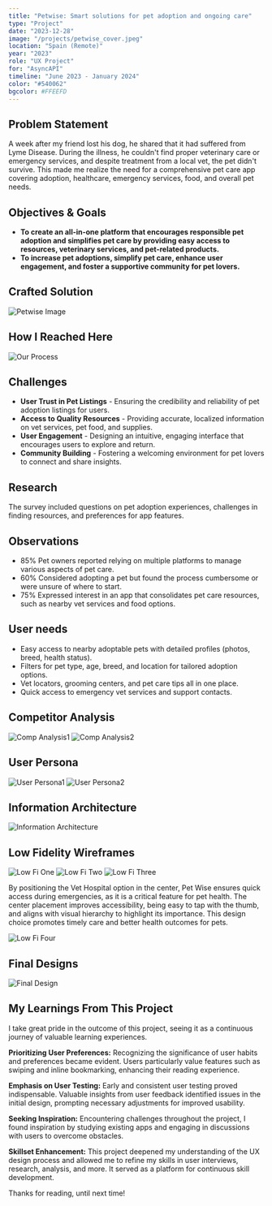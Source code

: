 ```yaml
---
title: "Petwise: Smart solutions for pet adoption and ongoing care"
type: "Project"
date: "2023-12-28"
image: "/projects/petwise_cover.jpeg"
location: "Spain (Remote)"
year: "2023"
role: "UX Project"
for: "AsyncAPI"
timeline: "June 2023 - January 2024"
color: "#540062"
bgcolor: #FFEEFD
---
```


## Problem Statement

A week after my friend lost his dog, he shared that it had suffered from Lyme Disease. During the illness, he couldn't find proper
veterinary care or emergency services, and despite treatment from a local vet, the pet didn't survive.
This made me realize the need for a comprehensive pet care app covering adoption, healthcare, emergency services, food, and
overall pet needs.

## Objectives & Goals

-   **To create an all-in-one platform that encourages responsible
pet adoption and simplifies pet care by providing easy access
to resources, veterinary services, and pet-related products.** 
-   **To increase pet adoptions, simplify pet care, enhance user
engagement, and foster a supportive community for pet
lovers.** 

## Crafted Solution

![Petwise Image](/articles/petwise/petwise_cover.jpeg)

## How I Reached Here

![Our Process](/articles/petwise/our_process.jpeg)


## Challenges

- **User Trust in Pet Listings** - Ensuring the credibility and reliability of pet adoption listings for users.
- **Access to Quality Resources** - Providing accurate, localized information on vet services, pet food, and supplies.
- **User Engagement** - Designing an intuitive, engaging interface that encourages users to explore and return.
- **Community Building** - Fostering a welcoming environment for pet lovers to connect and share insights.

## Research

The survey included questions on pet adoption experiences, challenges in finding resources, and preferences for app features.

## Observations

- 85%  Pet owners reported relying on multiple platforms to manage various aspects of pet care.
- 60% Considered adopting a pet but found the process cumbersome or were unsure of where to start.
- 75% Expressed interest in an app that consolidates pet care resources, such as nearby vet services and food options.

## User needs

- Easy access to nearby adoptable pets with detailed profiles (photos, breed, health status).
- Filters for pet type, age, breed, and location for tailored adoption options.
- Vet locators, grooming centers, and pet care tips all in one place.
- Quick access to emergency vet services and support contacts.

## Competitor Analysis

![Comp Analysis1](/articles/petwise/comp_one.jpeg)
![Comp Analysis2](/articles/petwise/comp_two.jpeg)

## User Persona

![User Persona1](/articles/petwise/user_persona1.jpeg)
![User Persona2](/articles/petwise/user_persona2.jpeg)

## Information Architecture

![Information Architecture](/articles/petwise/info_arch.jpeg)

## Low Fidelity Wireframes

![Low Fi One](/articles/petwise/lowfi1.jpeg)
![Low Fi Two](/articles/petwise/lowfi2.jpeg)
![Low Fi Three](/articles/petwise/lowfi3.jpeg)

By positioning the Vet Hospital option in the center, Pet Wise ensures quick access during
emergencies, as it is a critical feature for pet health. The center placement improves accessibility,
being easy to tap with the thumb, and aligns with visual hierarchy to highlight its importance. This
design choice promotes timely care and better health outcomes for pets.

![Low Fi Four](/articles/petwise/lowfi4.jpeg)

## Final Designs

![Final Design](/articles/petwise/final_design.jpeg)

## My Learnings From This Project

I take great pride in the outcome of this project, seeing it as a continuous
journey of valuable learning experiences.

**Prioritizing User Preferences:** Recognizing the significance of user habits and
preferences became evident. Users particularly value features such as swiping
and inline bookmarking, enhancing their reading experience.

**Emphasis on User Testing:** Early and consistent user testing proved
indispensable. Valuable insights from user feedback identified issues in the initial
design, prompting necessary adjustments for improved usability.

**Seeking Inspiration:** Encountering challenges throughout the project, I found
inspiration by studying existing apps and engaging in discussions with users to
overcome obstacles.

**Skillset Enhancement:** This project deepened my understanding of the UX design
process and allowed me to refine my skills in user interviews, research, analysis,
and more. It served as a platform for continuous skill development.

Thanks for reading, until next time!



